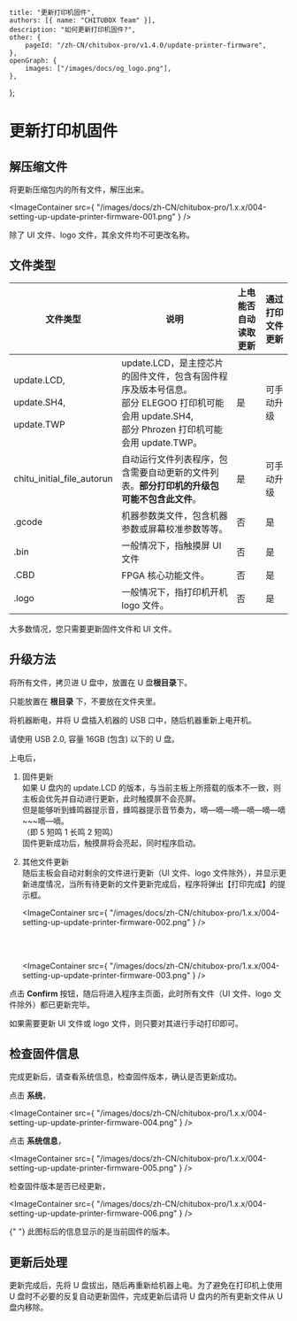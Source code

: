 
	title: "更新打印机固件",
	authors: [{ name: "CHITUBOX Team" }],
	description: "如何更新打印机固件?",
	other: {
		pageId: "/zh-CN/chitubox-pro/v1.4.0/update-printer-firmware",
	},
	openGraph: {
		images: ["/images/docs/og_logo.png"],
	},
};

# 更新打印机固件

## 解压缩文件

将更新压缩包内的所有文件，解压出来。

<ImageContainer
	src={
		"/images/docs/zh-CN/chitubox-pro/1.x.x/004-setting-up-update-printer-firmware-001.png"
	}
/>

<Admonition type="warning" title="警告">
	除了 UI 文件、logo 文件，其余文件均不可更改名称。
</Admonition>

## 文件类型

| 文件类型                                                     | 说明                                                                                                                                                        | 上电能否自动读取更新 | 通过打印文件更新 |
| ------------------------------------------------------------ | ----------------------------------------------------------------------------------------------------------------------------------------------------------- | -------------------- | ---------------- |
| update.LCD, <br /><br /> update.SH4, <br /><br /> update.TWP | update.LCD，是主控芯片的固件文件，包含有固件程序及版本号信息。<br /> 部分 ELEGOO 打印机可能会用 update.SH4, <br /> 部分 Phrozen 打印机可能会用 update.TWP。 | 是                   | 可手动升级       |
| chitu_initial_file_autorun                                   | 自动运行文件列表程序，包含需要自动更新的文件列表。**部分打印机的升级包可能不包含此文件**。                                                                  | 是                   | 可手动升级       |
| .gcode                                                       | 机器参数类文件，包含机器参数或屏幕校准参数等等。                                                                                                            | 否                   | 是               |
| .bin                                                         | 一般情况下，指触摸屏 UI 文件                                                                                                                                | 否                   | 是               |
| .CBD                                                         | FPGA 核心功能文件。                                                                                                                                         | 否                   | 是               |
| .logo                                                        | 一般情况下，指打印机开机 logo 文件。                                                                                                                        | 否                   | 是               |

<Admonition type="tip" title="提示">
	大多数情况，您只需要更新固件文件和 UI 文件。
</Admonition>

## 升级方法

将所有文件，拷贝进 U 盘中，放置在 U 盘**根目录**下。

<Admonition type="warning" title="警告">
	只能放置在 <b>根目录</b> 下，不要放在文件夹里。
</Admonition>

将机器断电，并将 U 盘插入机器的 USB 口中，随后机器重新上电开机。

<Admonition type="note" title="注意">
	请使用 USB 2.0, 容量 16GB (包含) 以下的 U 盘。
</Admonition>

上电后，

1. 固件更新 <br />
   如果 U 盘内的 update.LCD 的版本，与当前主板上所搭载的版本不一致，则主板会优先并自动进行更新，此时触摸屏不会亮屏。 <br />
   但是能够听到蜂鸣器提示音，蜂鸣器提示音节奏为，嘀—嘀—嘀—嘀—嘀—嘀~~~嘀—嘀。 <br />
   （即 5 短鸣 1 长鸣 2 短鸣） <br />
   固件更新成功后，触摸屏将会亮起，同时程序启动。 <br />

1. 其他文件更新 <br />
   随后主板会自动对剩余的文件进行更新（UI 文件、logo 文件除外），并显示更新进度情况，当所有待更新的文件更新完成后，程序将弹出【打印完成】的提示框。 <br />

    <ImageContainer
    	src={
    		"/images/docs/zh-CN/chitubox-pro/1.x.x/004-setting-up-update-printer-firmware-002.png"
    	}
    />

    <br />
    <br />

    <ImageContainer
    	src={
    		"/images/docs/zh-CN/chitubox-pro/1.x.x/004-setting-up-update-printer-firmware-003.png"
    	}
    />

点击 **Confirm** 按钮，随后将进入程序主页面，此时所有文件（UI 文件、logo 文件除外）都已更新完毕。

<Admonition type="note" title="注意">
	如果需要更新 UI 文件或 logo 文件，则只要对其进行手动打印即可。
</Admonition>

## 检查固件信息

完成更新后，请查看系统信息，检查固件版本，确认是否更新成功。

点击 **系统**，

<ImageContainer
	src={
		"/images/docs/zh-CN/chitubox-pro/1.x.x/004-setting-up-update-printer-firmware-004.png"
	}
/>

点击 **系统信息**，

<ImageContainer
	src={
		"/images/docs/zh-CN/chitubox-pro/1.x.x/004-setting-up-update-printer-firmware-005.png"
	}
/>

检查固件版本是否已经更新，

<ImageContainer
	src={
		"/images/docs/zh-CN/chitubox-pro/1.x.x/004-setting-up-update-printer-firmware-006.png"
	}
/>

<p>
	<ImageContainer
		src={
			"/images/docs/zh-CN/chitubox-pro/1.x.x/004-setting-up-update-printer-firmware-007.png"
		}
		style={{ width: 50 }}
	/>{" "}
	此图标后的信息显示的是当前固件的版本。
</p>

## 更新后处理

更新完成后，先将 U 盘拔出，随后再重新给机器上电。为了避免在打印机上使用 U 盘时不必要的反复自动更新固件，完成更新后请将 U 盘内的所有更新文件从 U 盘内移除。
